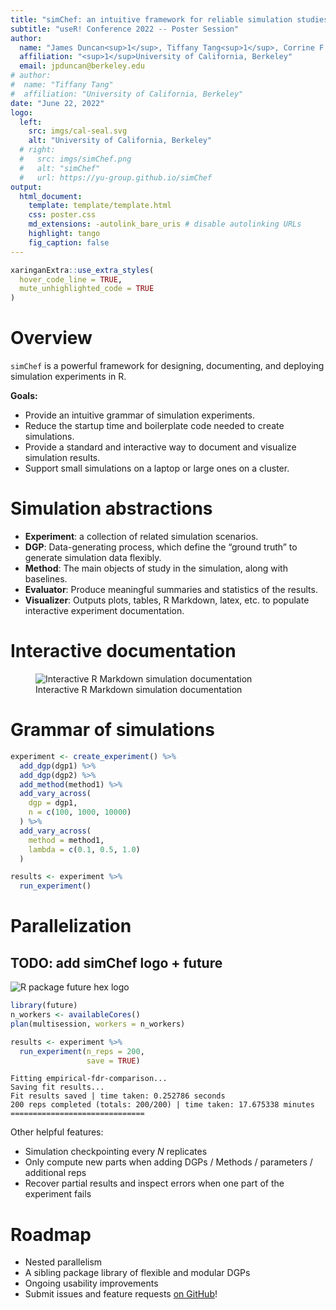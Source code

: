 ```yaml
---
title: "simChef: an intuitive framework for reliable simulation studies in R"
subtitle: "useR! Conference 2022 -- Poster Session"
author:
  name: "James Duncan<sup>1</sup>, Tiffany Tang<sup>1</sup>, Corrine F. Elliott<sup>1</sup>, Philippe Boileau<sup>1</sup>, Bin Yu<sup>1</sup>"
  affiliation: "<sup>1</sup>University of California, Berkeley"
  email: jpduncan@berkeley.edu
# author:
#  name: "Tiffany Tang"
#  affiliation: "University of California, Berkeley"
date: "June 22, 2022"
logo:
  left:
    src: imgs/cal-seal.svg
    alt: "University of California, Berkeley"
  # right:
  #   src: imgs/simChef.png
  #   alt: "simChef"
  #   url: https://yu-group.github.io/simChef
output:
  html_document:
    template: template/template.html
    css: poster.css
    md_extensions: -autolink_bare_uris # disable autolinking URLs
    highlight: tango
    fig_caption: false
---
```


```r
xaringanExtra::use_extra_styles(
  hover_code_line = TRUE,
  mute_unhighlighted_code = TRUE
)
```

# Overview

`simChef` is a powerful framework for designing, documenting, and deploying simulation experiments in R.

**Goals:**

- Provide an intuitive grammar of simulation experiments.
- Reduce the startup time and boilerplate code needed to create simulations.
- Provide a standard and interactive way to document and visualize simulation results.
- Support small simulations on a laptop or large ones on a cluster.

# Simulation abstractions

- **Experiment**: a collection of related simulation scenarios.
- **DGP**: Data-generating process, which define the "ground truth" to generate simulation data flexibly.
- **Method**: The main objects of study in the simulation, along with baselines.
- **Evaluator**: Produce meaningful summaries and statistics of the results.
- **Visualizer**: Outputs plots, tables, R Markdown, latex, etc. to populate interactive experiment documentation.

# Interactive documentation

![Interactive R Markdown simulation documentation](imgs/simchef.gif)

# Grammar of simulations

```r
experiment <- create_experiment() %>%
  add_dgp(dgp1) %>%
  add_dgp(dgp2) %>%
  add_method(method1) %>%
  add_vary_across(
    dgp = dgp1,
    n = c(100, 1000, 10000)
  ) %>%
  add_vary_across(
    method = method1,
    lambda = c(0.1, 0.5, 1.0)
  )

results <- experiment %>%
  run_experiment()
```

# Parallelization

## TODO: add simChef logo + future
<img class="future" src="imgs/future.png" alt="R package future hex logo"><p class="future-right">

```r
library(future)
n_workers <- availableCores()
plan(multisession, workers = n_workers)

results <- experiment %>%
  run_experiment(n_reps = 200,
                 save = TRUE)
```
```
Fitting empirical-fdr-comparison...
Saving fit results...
Fit results saved | time taken: 0.252786 seconds
200 reps completed (totals: 200/200) | time taken: 17.675338 minutes
==============================
```

Other helpful features:

- Simulation checkpointing every $N$ replicates
- Only compute new parts when adding DGPs / Methods / parameters / additional reps
- Recover partial results and inspect errors when one part of the experiment fails

# Roadmap

- Nested parallelism
- A sibling package library of flexible and modular DGPs
- Ongoing usability improvements
- Submit issues and feature requests [on GitHub](https://github.com/Yu-Group/simChef/issues)!
